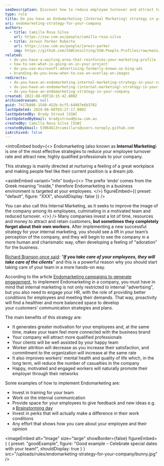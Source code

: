 ```yaml
---
seoDescription: Discover how to reduce employee turnover and attract top talent with an effective Endomarketing (Internal Marketing) strategy that nurtures a positive workplace culture.
type: rule
title: Do you have an Endomarketing (Internal Marketing) strategy in your company?
uri: endomarketing-strategy-for-your-company
authors:
  - title: Camilla Rosa Silva
    url: https://ssw.com.au/people/camilla-rosa-silva
  - title: Jerwin Parker Roberto
    url: https://ssw.com.au/people/jerwin-parker
    img: https://github.com/SSWConsulting/SSW.People.Profiles/raw/main/Jerwin-Parker/Images/Jerwin-Parker-Profile.jpg
related:
  - do-you-have-a-waiting-area-that-reinforces-your-marketing-profile
  - how-to-see-what-is-going-on-in-your-project
  - do-you-use-microsoft-advertising-formerly-known-as-bing-ads
  - branding-do-you-know-when-to-use-an-overlay-on-images
redirects:
  - do-you-have-an-endomarketing-internal-marketing-strategy-in-your-company
  - do-you-have-an-endomarketing-(internal-marketing)-strategy-in-your-company
  - do-you-have-an-endomarketing-strategy-in-your-company
created: 2022-08-09T18:15:42.000Z
archivedreason: null
guid: 7417b806-1540-452b-bcf5-64987e6b3702
lastUpdated: 2024-06-08T03:27:17.000Z
lastUpdatedBy: Brady Stroud [SSW]
lastUpdatedByEmail: bradystroud@ssw.com.au
createdBy: Camilla Rosa Silva [SSW]
createdByEmail: 53064613+camillars@users.noreply.github.com
isArchived: false
---
```


<introEmbed
  body={<>
Endomarketing (also known as **Internal Marketing**) is one of the most effective strategies to reduce your employee turnover rate and attract new, highly qualified professionals to your company.

This strategy is mainly directed at nurturing a feeling of a great workplace and making people feel like their current position is a dream job.

<asideEmbed
  variant="info"
  body={<>
    The prefix ‘endo’ comes from the Greek meaning "inside," therefore Endomarketing in a business environment is targeted at your employees.
  </>}
  figureEmbed={{
    preset: "default",
    figure: "XXX",
    shouldDisplay: false
  }}
/>

You can also call this Internal Marketing, as it seeks to improve the image of the company among its employees, culminating in a motivated team and reduced turnover.
  </>}
/>
Many companies invest a lot of time, resources and money to attract and retain customers, **but sometimes they completely forget about their own workers**. After implementing a new successful strategy for your internal marketing, you should see a lift in your team’s perception of the company, and they will begin to see the company in a more human and charismatic way, often developing a feeling of "adoration" for the business.

[Richard Branson once said](https://www.goodreads.com/quotes/7356284-clients-do-not-come-first-employees-come-first-if-you): _"**If you take care of your employees, they will take care of the clients**"_ and this is a powerful reason why you should start taking care of your team in a more hands-on way.

According to the article [Endomarketing campaigns to generate engagement](https://race.agency/public-relations-brazil/endomarketing-campaigns/), to implement Endomarketing in a company, you must have in mind that internal marketing is not only restricted to internal "advertising", but you also need to engage your HR, with the role of providing better conditions for employees and meeting their demands. That way, proactivity will find a healthier and more balanced space to develop your customers' communication strategies and plans.

The main benefits of this strategy are:

- It generates greater motivation for your employees and, at the same time, makes your team feel more connected with the business brand
- Your company will attract more qualified professionals
- Your clients will be well assisted by your happy team
- Worker attrition will decrease as you increase their satisfaction, and commitment to the organization will increase at the same rate
- It also improves workers’ mental health and quality of life which, in the long term, will reduce the number of casualties in the company
- Happy, motivated and engaged workers will naturally promote their employer through their networks

Some examples of how to implement Endomarketing are:

- Invest in training for your team
- Work on the internal communication
- Provide space for your employees to give feedback and new ideas e.g. a [Brainstorming day](/use-the-brains-of-your-company)
- Invest in perks that will actually make a difference in their work conditions
- Any effort that shows how you care about your employee and their opinion

<imageEmbed
  alt="Image"
  size="large"
  showBorder={false}
  figureEmbed={ {
    preset: "goodExample",
    figure: "Good example – Celebrate special dates with your team!",
    shouldDisplay: true
  } }
  src="/uploads/rules/endomarketing-strategy-for-your-company/bunny.jpg"
/>
